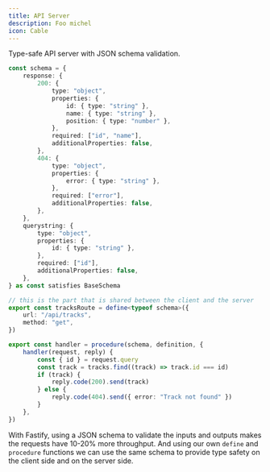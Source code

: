 ```yaml
---
title: API Server
description: Foo michel
icon: Cable
---
```


Type-safe API server with JSON schema validation.

```ts
const schema = {
	response: {
		200: {
			type: "object",
			properties: {
				id: { type: "string" },
				name: { type: "string" },
				position: { type: "number" },
			},
			required: ["id", "name"],
			additionalProperties: false,
		},
		404: {
			type: "object",
			properties: {
				error: { type: "string" },
			},
			required: ["error"],
			additionalProperties: false,
		},
	},
	querystring: {
		type: "object",
		properties: {
			id: { type: "string" },
		},
		required: ["id"],
		additionalProperties: false,
	},
} as const satisfies BaseSchema

// this is the part that is shared between the client and the server
export const tracksRoute = define<typeof schema>({
	url: "/api/tracks",
	method: "get",
})

export const handler = procedure(schema, definition, {
	handler(request, reply) {
		const { id } = request.query
		const track = tracks.find((track) => track.id === id)
		if (track) {
			reply.code(200).send(track)
		} else {
			reply.code(404).send({ error: "Track not found" })
		}
	},
})
```

With Fastify, using a JSON schema to validate the inputs and outputs makes the requests have 10-20% more throughput. And using our own `define` and `procedure` functions we can use the same schema to provide type safety on the client side and on the server side.

